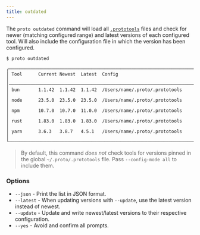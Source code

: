 ```yaml
---
title: outdated
---
```



<VersionLabel version="0.19.0" header />

The `proto outdated` command will load all [`.prototools`](../config) files and check for newer
(matching configured range) and latest versions of each configured tool. Will also include the
configuration file in which the version has been configured.

```
$ proto outdated

╭───────────────────────────────────────────────────────────────────────╮
│ Tool      Current Newest  Latest  Config                              │
│───────────────────────────────────────────────────────────────────────│
│ bun       1.1.42  1.1.42  1.1.42  /Users/name/.proto/.prototools      │
│ node      23.5.0  23.5.0  23.5.0  /Users/name/.proto/.prototools      │
│ npm       10.7.0  10.7.0  11.0.0  /Users/name/.proto/.prototools      │
│ rust      1.83.0  1.83.0  1.83.0  /Users/name/.proto/.prototools      │
│ yarn      3.6.3   3.8.7   4.5.1   /Users/name/.proto/.prototools      │
╰───────────────────────────────────────────────────────────────────────╯
```

> By default, this command _does not_ check tools for versions pinned in the global
> `~/.proto/.prototools` file. Pass `--config-mode all` to include them.

### Options

- `--json` - Print the list in JSON format.
- `--latest` - When updating versions with `--update`, use the latest version instead of newest.
- `--update` - Update and write newest/latest versions to their respective configuration.
- `--yes` - Avoid and confirm all prompts. <VersionLabel version="0.44.0" />
